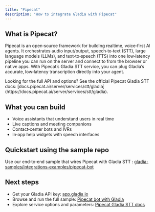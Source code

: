 ```yaml
---
title: "Pipecat"
description: "How to integrate Gladia with Pipecat"
---
```


## What is Pipecat?

Pipecat is an open‑source framework for building realtime, voice‑first AI agents. It orchestrates audio input/output, speech‑to‑text (STT), large language models (LLMs), and text‑to‑speech (TTS) into one low‑latency pipeline you can run on the server and connect to from the browser or native apps. With Pipecat’s Gladia STT service, you can plug Gladia’s accurate, low‑latency transcription directly into your agent.

<Tip>
  Looking for the full API and options? See the official Pipecat Gladia STT
  docs:
  [docs.pipecat.ai/server/services/stt/gladia](https://docs.pipecat.ai/server/services/stt/gladia).
</Tip>

## What you can build

- Voice assistants that understand users in real time
- Live captions and meeting companions
- Contact‑center bots and IVRs
- In‑app help widgets with speech interfaces

## Quickstart using the sample repo

Use our end‑to‑end sample that wires Pipecat with Gladia STT : [gladia-samples/integrations-examples/pipecat-bot](https://github.com/gladiaio/gladia-samples/tree/main/integrations-examples/pipecat-bot)

## Next steps

- Get your Gladia API key: [app.gladia.io](https://app.gladia.io)
- Browse and run the full sample: [Pipecat bot with Gladia](https://github.com/gladiaio/gladia-samples/tree/main/integrations-examples/pipecat-bot)
- Explore service options and parameters: [Pipecat Gladia STT docs](https://docs.pipecat.ai/server/services/stt/gladia)

